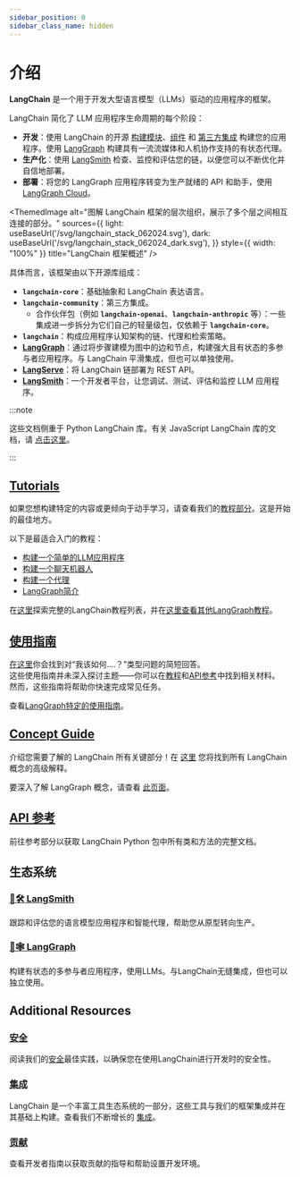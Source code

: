 ```yaml
---
sidebar_position: 0
sidebar_class_name: hidden
---
```


# 介绍

**LangChain** 是一个用于开发大型语言模型（LLMs）驱动的应用程序的框架。

LangChain 简化了 LLM 应用程序生命周期的每个阶段：
- **开发**：使用 LangChain 的开源 [构建模块](/docs/concepts#langchain-expression-language-lcel)、[组件](/docs/concepts) 和 [第三方集成](/docs/integrations/platforms/) 构建您的应用程序。使用 [LangGraph](/docs/concepts/#langgraph) 构建具有一流流媒体和人机协作支持的有状态代理。
- **生产化**：使用 [LangSmith](https://docs.smith.langchain.com/) 检查、监控和评估您的链，以便您可以不断优化并自信地部署。
- **部署**：将您的 LangGraph 应用程序转变为生产就绪的 API 和助手，使用 [LangGraph Cloud](https://langchain-ai.github.io/langgraph/cloud/)。


<ThemedImage
  alt="图解 LangChain 框架的层次组织，展示了多个层之间相互连接的部分。"
  sources={{
    light: useBaseUrl('/svg/langchain_stack_062024.svg'),
    dark: useBaseUrl('/svg/langchain_stack_062024_dark.svg'),
  }}
  style={{ width: "100%" }}
  title="LangChain 框架概述"
/>

具体而言，该框架由以下开源库组成：

- **`langchain-core`**：基础抽象和 LangChain 表达语言。
- **`langchain-community`**：第三方集成。
  - 合作伙伴包（例如 **`langchain-openai`**、**`langchain-anthropic`** 等）：一些集成进一步拆分为它们自己的轻量级包，仅依赖于 **`langchain-core`**。
- **`langchain`**：构成应用程序认知架构的链、代理和检索策略。
- **[LangGraph](https://langchain-ai.github.io/langgraph)**：通过将步骤建模为图中的边和节点，构建强大且有状态的多参与者应用程序。与 LangChain 平滑集成，但也可以单独使用。
- **[LangServe](/docs/langserve)**：将 LangChain 链部署为 REST API。
- **[LangSmith](https://docs.smith.langchain.com)**：一个开发者平台，让您调试、测试、评估和监控 LLM 应用程序。

:::note

这些文档侧重于 Python LangChain 库。有关 JavaScript LangChain 库的文档，请 [点击这里](https://js.langchain.com)。

:::

## [Tutorials](/docs/tutorials)

如果您想构建特定的内容或更倾向于动手学习，请查看我们的[教程部分](/docs/tutorials)。这是开始的最佳地方。

以下是最适合入门的教程：

- [构建一个简单的LLM应用程序](/docs/tutorials/llm_chain)
- [构建一个聊天机器人](/docs/tutorials/chatbot)
- [构建一个代理](/docs/tutorials/agents)
- [LangGraph简介](https://langchain-ai.github.io/langgraph/tutorials/introduction/)

在[这里](/docs/tutorials)探索完整的LangChain教程列表，并在[这里查看其他LangGraph教程](https://langchain-ai.github.io/langgraph/tutorials/)。

## [使用指南](/docs/how_to)

[在这里](/docs/how_to)你会找到对“我该如何....？”类型问题的简短回答。  
这些使用指南并未深入探讨主题——你可以在[教程](/docs/tutorials)和[API参考](https://api.python.langchain.com/en/latest/)中找到相关材料。  
然而，这些指南将帮助你快速完成常见任务。

查看[LangGraph特定的使用指南](https://langchain-ai.github.io/langgraph/how-tos/)。

## [Concept Guide](/docs/concepts)

介绍您需要了解的 LangChain 所有关键部分！在 [这里](/docs/concepts) 您将找到所有 LangChain 概念的高级解释。

要深入了解 LangGraph 概念，请查看 [此页面](https://langchain-ai.github.io/langgraph/concepts/)。

## [API 参考](https://api.python.langchain.com)
前往参考部分以获取 LangChain Python 包中所有类和方法的完整文档。

## 生态系统

### [🦜🛠️ LangSmith](https://docs.smith.langchain.com)
跟踪和评估您的语言模型应用程序和智能代理，帮助您从原型转向生产。

### [🦜🕸️ LangGraph](https://langchain-ai.github.io/langgraph)
构建有状态的多参与者应用程序，使用LLMs。与LangChain无缝集成，但也可以独立使用。

## Additional Resources

### [安全](/docs/security)
阅读我们的[安全](/docs/security)最佳实践，以确保您在使用LangChain进行开发时的安全性。

### [集成](/docs/integrations/providers/)
LangChain 是一个丰富工具生态系统的一部分，这些工具与我们的框架集成并在其基础上构建。查看我们不断增长的 [集成](/docs/integrations/providers/)。

### [贡献](/docs/contributing)
查看开发者指南以获取贡献的指导和帮助设置开发环境。